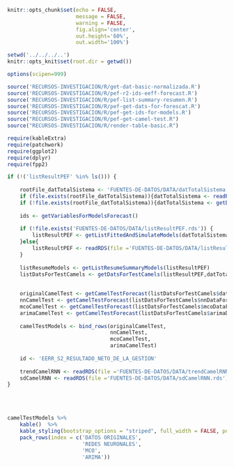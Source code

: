 <!-- Configuración CHUNKS -->

```r

knitr::opts_chunk$set(echo = FALSE,
                      message = FALSE,
                      warning = FALSE,
                      fig.align='center',
                      out.height='60%',
                      out.width='100%')

setwd('../../../..')
knitr::opts_knit$set(root.dir = getwd())

options(scipen=999)

```

```r
source('RECURSOS-INVESTIGACION/R/get-dat-basic-normalizada.R')
source('RECURSOS-INVESTIGACION/R/pef-r2-ids-eeff-forecast.R')
source('RECURSOS-INVESTIGACION/R/pef-list-summary-resumen.R')
source('RECURSOS-INVESTIGACION/R/pef-get-dats-for-forescat.R')
source('RECURSOS-INVESTIGACION/R/pef-get-ids-for-models.R')
source("RECURSOS-INVESTIGACION/R/pef-get-camel-test.R")
source("RECURSOS-INVESTIGACION/R/render-table-basic.R")

require(kableExtra)
require(patchwork)
require(ggplot2)
require(dplyr)
require(fpp2)

if (!('listResultPEF' %in% ls())) {
    
    rootFile_datTotalSistema <- 'FUENTES-DE-DATOS/DATA/datTotalSistema.rds' 
    if (file.exists(rootFile_datTotalSistema)){datTotalSistema <- readRDS(rootFile_datTotalSistema)}
    if (!file.exists(rootFile_datTotalSistema)){datTotalSistema <- getDatEEFFNormalizada(by = 'TOTAL_SISTEMA')}
    
    ids <- getVariablesForModelsForecast()
    
    if (!file.exists('FUENTES-DE-DATOS/DATA/listResultPEF.rds')) {
        listResultPEF <- getListFittedAndSimulateModels(datTotalSistema,ids)
    }else{
        listResultPEF <- readRDS(file ='FUENTES-DE-DATOS/DATA/listResultPEF.rds')
    }
    
    listResumeModels <- getListResumeSummaryModels(listResultPEF)
    listDatsForTestCamels <- getDatsForTestCamels(listResultPEF,datTotalSistema,12,TRUE)
    
    
    originalCamelTest <- getCamelTestForecast(listDatsForTestCamels$datCuentas)
    nnCamelTest <- getCamelTestForecast(listDatsForTestCamels$nnDataForecastCuentas)
    mcoCamelTest <- getCamelTestForecast(listDatsForTestCamels$mcoDataForecastCuentas)
    arimaCamelTest <- getCamelTestForecast(listDatsForTestCamels$arimaDataForecastCuentas)
    
    camelTestModels <- bind_rows(originalCamelTest,
                                 nnCamelTest,
                                 mcoCamelTest,
                                 arimaCamelTest)
    
    id <- 'EERR_S2_RESULTADO_NETO_DE_LA_GESTION'
    
    trendCamelRNN <- readRDS(file ='FUENTES-DE-DATOS/DATA/trendCamelRNN.rds')
    sdCamelRNN <- readRDS(file ='FUENTES-DE-DATOS/DATA/sdCamelRNN.rds')
}

```

<!-- Aplicación de metodología CAMEL sobre datos proyectados  -->
<br><br>

```r

camelTestModels %>% 
    kable()  %>%
    kable_styling(bootstrap_options = "striped", full_width = FALSE, position="center") %>% 
    pack_rows(index = c('DATOS ORIGINALES',
                        'REDES NEURONALES',
                        'MCO',
                        'ARIMA'))
```
